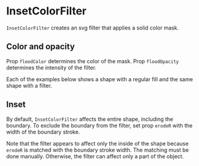 
<Meta of={InsetColorFilterStories} />

# InsetColorFilter

`InsetColorFilter` creates an svg filter that applies a solid color mask.

<ArgTypes of={InsetColorFilterStories} />

## Color and opacity

Prop `floodColor` determines the color of the mask.
Prop `floodOpacity` determines the intensity of the filter.

Each of the examples below shows a shape with a regular fill and the same shape with a filter.

<Canvas of={InsetColorFilterStories.Lighter} />
<Canvas of={InsetColorFilterStories.Darker} />

## Inset

By default, `InsetColorFilter` affects the entire shape, including the boundary.
To exclude the boundary from the filter, set prop `erodeR` with the width of the boundary stroke.

<Canvas of={InsetColorFilterStories.Inset} />

Note that the filter appears to affect only the inside of the shape because `erodeR` is matched with the boundary stroke width.
The matching must be done manually. Otherwise, the filter can affect only a part of the object.

<Canvas of={InsetColorFilterStories.MismatchedRadius} />
